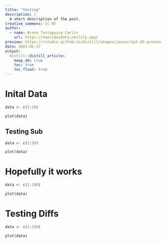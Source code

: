 ```yaml
---
title: "testing"
description: |
  A short description of the post.
creative_commons: CC BY
author:
  - name: Bruno Testaguzza Carlin
    url: https://twosidesdata.netlify.app/
preview: https://rstudio.github.io/distill/images/javascript-d3-preview.png
date: 2022-02-27
output:
  distill::distill_article:
    keep_md: true
    toc: true
    toc_float: true
---
```



# Inital Data



```r
data <- c(1:20)
```

```r
plot(data)
```


## Testing Sub


```r
data <- c(1:50)
```

```r
plot(data)
```


# Hopefully it works


```r
data <- c(1:100)
```

```r
plot(data)
```



# Testing Diffs


```r
data <- c(1:200)
```

```r
plot(data)
```
